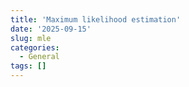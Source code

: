 ```yaml
---
title: 'Maximum likelihood estimation'
date: '2025-09-15'
slug: mle
categories:
  - General
tags: []
---
```

